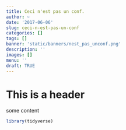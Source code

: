 ```yaml
---
title: Ceci n'est pas un conf.
author: ~
date: '2017-06-06'
slug: ceci-n-est-pas-un-conf
categories: []
tags: []
banner: 'static/banners/nest_pas_unconf.png'
description: ''
images: []
menu: ''
draft: TRUE
---
```


# This is a header

some content

```r
library(tidyverse)
```

<!--more-->
